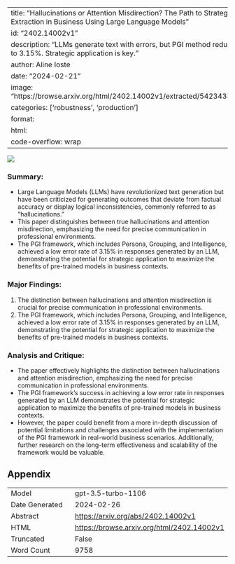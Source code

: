 
---
title: "Hallucinations or Attention Misdirection? The Path to Strategic Value Extraction in Business Using Large Language Models"
id: "2402.14002v1"
description: "LLMs generate text with errors, but PGI method reduces error rate to 3.15%. Strategic application is key."
author: Aline Ioste
date: "2024-02-21"
image: "https://browse.arxiv.org/html/2402.14002v1/extracted/5423433/Cambio.png"
categories: ['robustness', 'production']
format:
  html:
    code-overflow: wrap
---

![](https://browse.arxiv.org/html/2402.14002v1/extracted/5423433/Cambio.png)

### **Summary:**
- Large Language Models (LLMs) have revolutionized text generation but have been criticized for generating outcomes that deviate from factual accuracy or display logical inconsistencies, commonly referred to as "hallucinations."
- This paper distinguishes between true hallucinations and attention misdirection, emphasizing the need for precise communication in professional environments.
- The PGI framework, which includes Persona, Grouping, and Intelligence, achieved a low error rate of 3.15% in responses generated by an LLM, demonstrating the potential for strategic application to maximize the benefits of pre-trained models in business contexts.

### **Major Findings:**
1. The distinction between hallucinations and attention misdirection is crucial for precise communication in professional environments.
2. The PGI framework, which includes Persona, Grouping, and Intelligence, achieved a low error rate of 3.15% in responses generated by an LLM, demonstrating the potential for strategic application to maximize the benefits of pre-trained models in business contexts.

### **Analysis and Critique:**
- The paper effectively highlights the distinction between hallucinations and attention misdirection, emphasizing the need for precise communication in professional environments.
- The PGI framework's success in achieving a low error rate in responses generated by an LLM demonstrates the potential for strategic application to maximize the benefits of pre-trained models in business contexts.
- However, the paper could benefit from a more in-depth discussion of potential limitations and challenges associated with the implementation of the PGI framework in real-world business scenarios. Additionally, further research on the long-term effectiveness and scalability of the framework would be valuable.

## Appendix

|          |          |
|----------|----------|
| Model     | gpt-3.5-turbo-1106       |
| Date Generated     | 2024-02-26       |
| Abstract | [https://arxiv.org/abs/2402.14002v1](https://arxiv.org/abs/2402.14002v1)        |
| HTML     | [https://browse.arxiv.org/html/2402.14002v1](https://browse.arxiv.org/html/2402.14002v1)       |
| Truncated       | False       |
| Word Count       | 9758       |